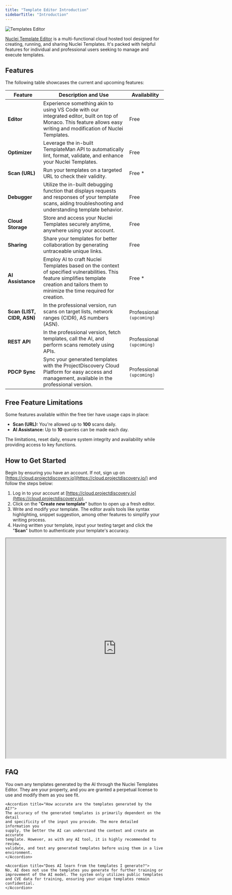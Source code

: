 ```yaml
---
title: "Template Editor Introduction"
sidebarTitle: "Introduction"
---
```


![Templates Editor](/images/editor.jpg)

[Nuclei Template Editor](https://cloud.projectdiscovery.io) is a multi-functional cloud hosted tool designed for creating, running, and sharing Nuclei Templates. It's packed with helpful features for individual and professional users seeking to manage and execute templates.

## Features

The following table showcases the current and upcoming features:

| Feature                    | Description and Use                                                                                                                                                                           | Availability              |
| -------------------------- | --------------------------------------------------------------------------------------------------------------------------------------------------------------------------------------------- | ------------------------- |
| **Editor**                 | Experience something akin to using VS Code with our integrated editor, built on top of Monaco. This feature allows easy writing and modification of Nuclei Templates.                         | Free                      |
| **Optimizer**              | Leverage the in-built TemplateMan API to automatically lint, format, validate, and enhance your Nuclei Templates.                                                                             | Free                      |
| **Scan (URL)**             | Run your templates on a targeted URL to check their validity.                                                                                                                                 | Free \*                   |
| **Debugger**               | Utilize the in-built debugging function that displays requests and responses of your template scans, aiding troubleshooting and understanding template behavior.                              | Free                      |
| **Cloud Storage**          | Store and access your Nuclei Templates securely anytime, anywhere using your account.                                                                                                         | Free                      |
| **Sharing**                | Share your templates for better collaboration by generating untraceable unique links.                                                                                                         | Free                      |
| **AI Assistance**          | Employ AI to craft Nuclei Templates based on the context of specified vulnerabilities. This feature simplifies template creation and tailors them to minimize the time required for creation. | Free \*                   |
| **Scan (LIST, CIDR, ASN)** | In the professional version, run scans on target lists, network ranges (CIDR), AS numbers (ASN).                                                                                              | Professional `(upcoming)` |
| **REST API**               | In the professional version, fetch templates, call the AI, and perform scans remotely using APIs.                                                                                             | Professional `(upcoming)` |
| **PDCP Sync**              | Sync your generated templates with the ProjectDiscovery Cloud Platform for easy access and management, available in the professional version.                                                 | Professional `(upcoming)` |

## Free Feature Limitations

Some features available within the free tier have usage caps in place:

- **Scan (URL):** You're allowed up to **100** scans daily.
- **AI Assistance:** Up to **10** queries can be made each day.

The limitations, reset daily, ensure system integrity and availability while providing access to key functions.

## How to Get Started

Begin by ensuring you have an account. If not, sign up on [https://cloud.projectdiscovery.io](https://cloud.projectdiscovery.io/) and follow the steps below:

1. Log in to your account at [https://cloud.projectdiscovery.io](https://cloud.projectdiscovery.io).
2. Click on the "**Create new template**" button to open up a fresh editor.
3. Write and modify your template. The editor avails tools like syntax highlighting, snippet suggestion, among other features to simplify your writing process.
4. Having written your template, input your testing target and click the "**Scan**" button to authenticate your template's accuracy.

<iframe
  src="https://cloud.projectdiscovery.io/public/CVE-2023-0297"
  width="700px"
  height="700px"
></iframe>

## FAQ

<AccordionGroup>
    <Accordion title="Who owns the templates generated by the AI?">
    You own any templates generated by the AI through the Nuclei Templates Editor. They are your property, and you are granted a perpetual license to use and modify them as you see fit.
    </Accordion>

    <Accordion title="How accurate are the templates generated by the AI?">
    The accuracy of the generated templates is primarily dependent on the detail
    and specificity of the input you provide. The more detailed information you
    supply, the better the AI can understand the context and create an accurate
    template. However, as with any AI tool, it is highly recommended to review,
    validate, and test any generated templates before using them in a live
    environment.
    </Accordion>

    <Accordion title="Does AI learn from the templates I generate?">
    No, AI does not use the templates you generate for further training or improvement of the AI model. The system only utilizes public templates and CVE data for training, ensuring your unique templates remain confidential.
    </Accordion>
</AccordionGroup>
